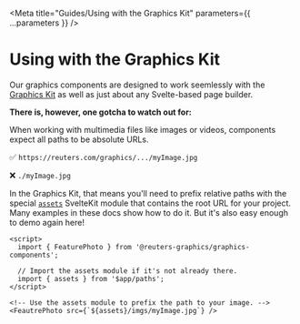 
<Meta
  title="Guides/Using with the Graphics Kit"
  parameters={{ ...parameters }}
/>

# Using with the Graphics Kit

Our graphics components are designed to work seemlessly with the [Graphics Kit](https://github.com/reuters-graphics/bluprint_graphics-kit) as well as just about any Svelte-based page builder.

**There is, however, one gotcha to watch out for:**

When working with multimedia files like images or videos, components expect all paths to be <Highlight>absolute URLs.</Highlight>

✅ `https://reuters.com/graphics/.../myImage.jpg`

❌ `./myImage.jpg`

In the Graphics Kit, that means you'll need to prefix relative paths with the special [`assets`](https://svelte.dev/docs/kit/$app-paths#assets) SvelteKit module that contains the root URL for your project. Many examples in these docs show how to do it. But it's also easy enough to demo again here!

```svelte
<script>
  import { FeaturePhoto } from '@reuters-graphics/graphics-components';

  // Import the assets module if it's not already there.
  import { assets } from '$app/paths';
</script>

<!-- Use the assets module to prefix the path to your image. -->
<FeautrePhoto src={`${assets}/imgs/myImage.jpg`} />
```
